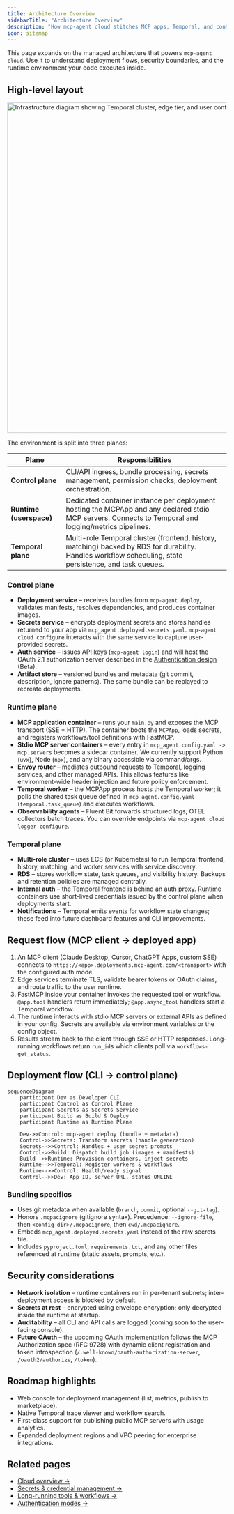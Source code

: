 ```yaml
---
title: Architecture Overview
sidebarTitle: "Architecture Overview"
description: "How mcp-agent cloud stitches MCP apps, Temporal, and container orchestration together"
icon: sitemap
---
```


This page expands on the managed architecture that powers `mcp-agent cloud`. Use it to understand deployment flows, security boundaries, and the runtime environment your code executes inside.

## High-level layout

<img
  src="https://github.com/user-attachments/assets/a6f5dacd-e11c-4121-b144-8d54b5dd8a2d"
  alt="Infrastructure diagram showing Temporal cluster, edge tier, and user container instances"
  width="721"
  height="758"
/>

The environment is split into three planes:

| Plane | Responsibilities |
| --- | --- |
| **Control plane** | CLI/API ingress, bundle processing, secrets management, permission checks, deployment orchestration. |
| **Runtime (userspace)** | Dedicated container instance per deployment hosting the MCPApp and any declared stdio MCP servers. Connects to Temporal and logging/metrics pipelines. |
| **Temporal plane** | Multi-role Temporal cluster (frontend, history, matching) backed by RDS for durability. Handles workflow scheduling, state persistence, and task queues. |

### Control plane

- **Deployment service** – receives bundles from `mcp-agent deploy`, validates manifests, resolves dependencies, and produces container images.
- **Secrets service** – encrypts deployment secrets and stores handles returned to your app via `mcp_agent.deployed.secrets.yaml`. `mcp-agent cloud configure` interacts with the same service to capture user-provided secrets.
- **Auth service** – issues API keys (`mcp-agent login`) and will host the OAuth 2.1 authorization server described in the [Authentication design](https://github.com/lastmile-ai/lm/docs-revamp/blob/main/mcp-agent9/docs/deployment/authentication/overview.mdx) (Beta).
- **Artifact store** – versioned bundles and metadata (git commit, description, ignore patterns). The same bundle can be replayed to recreate deployments.

### Runtime plane

- **MCP application container** – runs your `main.py` and exposes the MCP transport (SSE + HTTP). The container boots the `MCPApp`, loads secrets, and registers workflows/tool definitions with FastMCP.
- **Stdio MCP server containers** – every entry in `mcp_agent.config.yaml -> mcp.servers` becomes a sidecar container. We currently support Python (`uvx`), Node (`npx`), and any binary accessible via command/args.
- **Envoy router** – mediates outbound requests to Temporal, logging services, and other managed APIs. This allows features like environment-wide header injection and future policy enforcement.
- **Temporal worker** – the MCPApp process hosts the Temporal worker; it polls the shared task queue defined in `mcp_agent.config.yaml` (`temporal.task_queue`) and executes workflows.
- **Observability agents** – Fluent Bit forwards structured logs; OTEL collectors batch traces. You can override endpoints via `mcp-agent cloud logger configure`.

### Temporal plane

- **Multi-role cluster** – uses ECS (or Kubernetes) to run Temporal frontend, history, matching, and worker services with service discovery.
- **RDS** – stores workflow state, task queues, and visibility history. Backups and retention policies are managed centrally.
- **Internal auth** – the Temporal frontend is behind an auth proxy. Runtime containers use short-lived credentials issued by the control plane when deployments start.
- **Notifications** – Temporal emits events for workflow state changes; these feed into future dashboard features and CLI improvements.

## Request flow (MCP client → deployed app)

1. An MCP client (Claude Desktop, Cursor, ChatGPT Apps, custom SSE) connects to `https://<app>.deployments.mcp-agent.com/<transport>` with the configured auth mode.
2. Edge services terminate TLS, validate bearer tokens or OAuth claims, and route traffic to the user runtime.
3. FastMCP inside your container invokes the requested tool or workflow. `@app.tool` handlers return immediately; `@app.async_tool` handlers start a Temporal workflow.
4. The runtime interacts with stdio MCP servers or external APIs as defined in your config. Secrets are available via environment variables or the config object.
5. Results stream back to the client through SSE or HTTP responses. Long-running workflows return `run_id`s which clients poll via `workflows-get_status`.

## Deployment flow (CLI → control plane)

```mermaid
sequenceDiagram
    participant Dev as Developer CLI
    participant Control as Control Plane
    participant Secrets as Secrets Service
    participant Build as Build & Deploy
    participant Runtime as Runtime Plane

    Dev->>Control: mcp-agent deploy (bundle + metadata)
    Control->>Secrets: Transform secrets (handle generation)
    Secrets-->>Control: Handles + user secret prompts
    Control->>Build: Dispatch build job (images + manifests)
    Build-->>Runtime: Provision containers, inject secrets
    Runtime-->>Temporal: Register workers & workflows
    Runtime-->>Control: Health/ready signal
    Control-->>Dev: App ID, server URL, status ONLINE
```

### Bundling specifics

- Uses git metadata when available (`branch`, `commit`, optional `--git-tag`).
- Honors `.mcpacignore` (gitignore syntax). Precedence: `--ignore-file`, then `<config-dir>/.mcpacignore`, then `cwd/.mcpacignore`.
- Embeds `mcp_agent.deployed.secrets.yaml` instead of the raw secrets file.
- Includes `pyproject.toml`, `requirements.txt`, and any other files referenced at runtime (static assets, prompts, etc.).

## Security considerations

- **Network isolation** – runtime containers run in per-tenant subnets; inter-deployment access is blocked by default.
- **Secrets at rest** – encrypted using envelope encryption; only decrypted inside the runtime at startup.
- **Auditability** – all CLI and API calls are logged (coming soon to the user-facing console).
- **Future OAuth** – the upcoming OAuth implementation follows the MCP Authorization spec (RFC 9728) with dynamic client registration and token introspection (`/.well-known/oauth-authorization-server`, `/oauth2/authorize`, `/token`).

## Roadmap highlights

- Web console for deployment management (list, metrics, publish to marketplace).
- Native Temporal trace viewer and workflow search.
- First-class support for publishing public MCP servers with usage analytics.
- Expanded deployment regions and VPC peering for enterprise integrations.

## Related pages

- [Cloud overview →](/deployment/mcp-agent-cloud/overview)
- [Secrets & credential management →](/deployment/mcp-agent-cloud/manage-secrets)
- [Long-running tools & workflows →](/deployment/mcp-agent-cloud/long-running-tools)
- [Authentication modes →](/deployment/authentication/overview)
